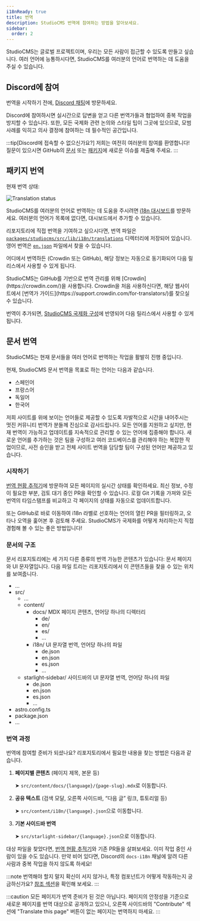 ```yaml
---
i18nReady: true
title: 번역
description: StudioCMS 번역에 참여하는 방법을 알아보세요.
sidebar:
  order: 2
---
```



StudioCMS는 글로벌 프로젝트이며, 우리는 모든 사람이 접근할 수 있도록 만들고 싶습니다. 여러 언어에 능통하시다면, StudioCMS를 여러분의 언어로 번역하는 데 도움을 주실 수 있습니다.

## Discord에 참여

번역을 시작하기 전에, [Discord 채팅](https://chat.studiocms.dev)에 방문하세요.

Discord에 참여하시면 실시간으로 답변을 얻고 다른 번역가들과 협업하여 중복 작업을 방지할 수 있습니다. 또한, 모든 국제화 관련 논의와 스타일 팁이 그곳에 있으므로, 모범 사례를 익히고 의사 결정에 참여하는 데 필수적인 공간입니다.

:::tip[Discord에 접속할 수 없으신가요?]
저희는 여전히 여러분의 참여를 환영합니다! 질문이 있으시면 GitHub의 [문서](https://github.com/withstudiocms/docs/issues/new/choose) 또는 [패키지](https://github.com/withstudiocms/studiocms/issues/new/choose)에 새로운 이슈를 제출해 주세요.
:::

## 패키지 번역

현재 번역 상태:

<img src="https://badges.awesome-crowdin.com/translation-16993424-776180-update.png" alt="Translation status" />

StudioCMS를 여러분의 언어로 번역하는 데 도움을 주시려면 [i18n 대시보드](https://i18n.studiocms.dev)를 방문하세요. 여러분의 언어가 목록에 없다면, 대시보드에서 추가할 수 있습니다.

리포지토리에 직접 번역을 기여하고 싶으시다면, 번역 파일은 [`packages/studiocms/src/lib/i18n/translations`](https://github.com/withstudiocms/studiocms/tree/main/packages/studiocms/src/lib/i18n/translations/) 디렉터리에 저장되어 있습니다. 영어 번역은 [`en.json`](https://github.com/withstudiocms/studiocms/blob/main/packages/studiocms/src/lib/i18n/translations/en.json) 파일에서 찾을 수 있습니다.

어디에서 번역하든 (Crowdin 또는 GitHub), 해당 정보는 자동으로 동기화되어 다음 릴리스에서 사용할 수 있게 됩니다.

<ReadMore>
StudioCMS는 GitHub를 기반으로 번역 관리를 위해 [Crowdin](https://crowdin.com/)을 사용합니다. Crowdin을 처음 사용하신다면, 해당 웹사이트에서 [번역가 가이드](https://support.crowdin.com/for-translators/)를 찾으실 수 있습니다.
</ReadMore>

번역이 추가되면, [StudioCMS 국제화 구성](https://github.com/withstudiocms/studiocms/blob/main/packages/studiocms/src/lib/i18n/index.ts#L8)에 반영되어 다음 릴리스에서 사용할 수 있게 됩니다.

## 문서 번역

StudioCMS는 현재 문서들을 여러 언어로 번역하는 작업을 활발히 진행 중입니다.

현재, StudioCMS 문서 번역을 목표로 하는 언어는 다음과 같습니다.

- 스페인어
- 프랑스어
- 독일어
- 한국어

저희 사이트를 위에 보이는 언어들로 제공할 수 있도록 자발적으로 시간을 내어주시는 멋진 커뮤니티 번역가 분들께 진심으로 감사드립니다. 모든 언어를 지원하고 싶지만, 현재 번역이 가능하고 업데이트를 지속적으로 관리할 수 있는 언어에 집중해야 합니다. 새로운 언어를 추가하는 것은 팀을 구성하고 여러 코드베이스를 관리해야 하는 복잡한 작업이므로, 사전 승인을 받고 전체 사이트 번역을 담당할 팀이 구성된 언어만 제공하고 있습니다.

### 시작하기

[번역 현황 추적기](https://i18n.docs.studiocms.dev)에 방문하여 모든 페이지의 실시간 상태를 확인하세요. 최신 정보, 수정이 필요한 부분, 검토 대기 중인 PR을 확인할 수 있습니다. 로컬 Git 기록을 가져와 모든 번역의 타임스탬프를 비교하고 각 페이지의 상태를 자동으로 업데이트합니다.

또는 GitHub로 바로 이동하여 i18n 라벨로 선호하는 언어의 열린 PR을 필터링하고, 오타나 오역을 훑어본 후 검토해 주세요. StudioCMS가 국제화를 어떻게 처리하는지 직접 경험해 볼 수 있는 좋은 방법입니다!

### 문서의 구조

문서 리포지토리에는 세 가지 다른 종류의 번역 가능한 콘텐츠가 있습니다: 문서 페이지와 UI 문자열입니다. 다음 파일 트리는 리포지토리에서 이 콘텐츠들을 찾을 수 있는 위치를 보여줍니다.

<FileTree>

- ...
- src/
  - ...
  - content/
    - docs/ MDX 페이지 콘텐츠, 언어당 하나의 디렉터리
      - de/
      - en/
      - es/
      - ...
    - i18n/ UI 문자열 번역, 언어당 하나의 파일
      - de.json
      - en.json
      - es.json
      - ...
  - starlight-sidebar/ 사이드바의 UI 문자열 번역, 언어당 하나의 파일
    - de.json
    - en.json
    - es.json
    - ...
- astro.config.ts
- package.json
- ...

</FileTree>

### 번역 과정

번역에 참여할 준비가 되셨나요? 리포지토리에서 필요한 내용을 찾는 방법은 다음과 같습니다.

1. **페이지별 콘텐츠** (페이지 제목, 본문 등)

   ➤ `src/content/docs/{language}/{page-slug}.mdx`로 이동합니다.

2. **공유 텍스트** (검색 모달, 오른쪽 사이드바, “다음 글” 링크, 튜토리얼 등)

   ➤ `src/content/i18n/{language}.json`으로 이동합니다.

3. **기본 사이드바 번역**

   ➤ `src/starlight-sidebar/{language}.json`으로 이동합니다.


대상 파일을 찾았다면, [번역 현황 추적기](https://i18n.docs.studiocms.dev/)와 기존 PR들을 살펴보세요. 이미 작업 중인 사람이 있을 수도 있습니다. 만약 비어 있다면, Discord의 `docs-i18n` 채널에 알려 다른 사람과 중복 작업을 하지 않도록 하세요!

:::note
번역해야 할지 말지 확신이 서지 않거나, 특정 컴포넌트가 어떻게 작동하는지 궁금하신가요? [참조 섹션](/ko/config-reference/)을 확인해 보세요.
:::

:::caution
모든 페이지가 번역 준비가 된 것은 아닙니다. 페이지의 안정성을 기준으로 새로운 페이지를 번역 대상으로 공개하고 있으니, 오른쪽 사이드바의 "Contribute" 섹션에 "Translate this page" 버튼이 없는 페이지는 번역하지 마세요.
:::
